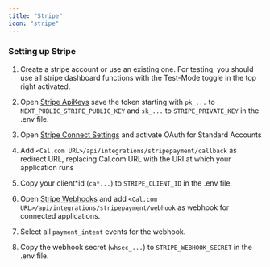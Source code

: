 ```yaml
---
title: "Stripe"
icon: "stripe"
---
```


### Setting up Stripe

1. Create a stripe account or use an existing one. For testing, you should use all stripe dashboard functions with the Test-Mode toggle in the top right activated.

2. Open [Stripe ApiKeys](https://dashboard.stripe.com/apikeys) save the token starting with `pk_...` to `NEXT_PUBLIC_STRIPE_PUBLIC_KEY` and `sk_...` to `STRIPE_PRIVATE_KEY` in the .env file.

3. Open [Stripe Connect Settings](https://dashboard.stripe.com/settings/connect) and activate OAuth for Standard Accounts

4. Add `<Cal.com URL>/api/integrations/stripepayment/callback` as redirect URL, replacing Cal.com URL with the URI at which your application runs

5. Copy your client*id (`ca*...`) to `STRIPE_CLIENT_ID` in the .env file.

6. Open [Stripe Webhooks](https://dashboard.stripe.com/webhooks) and add `<Cal.com URL>/api/integrations/stripepayment/webhook` as webhook for connected applications.

7. Select all `payment_intent` events for the webhook.

8. Copy the webhook secret (`whsec_...`) to `STRIPE_WEBHOOK_SECRET` in the .env file.
